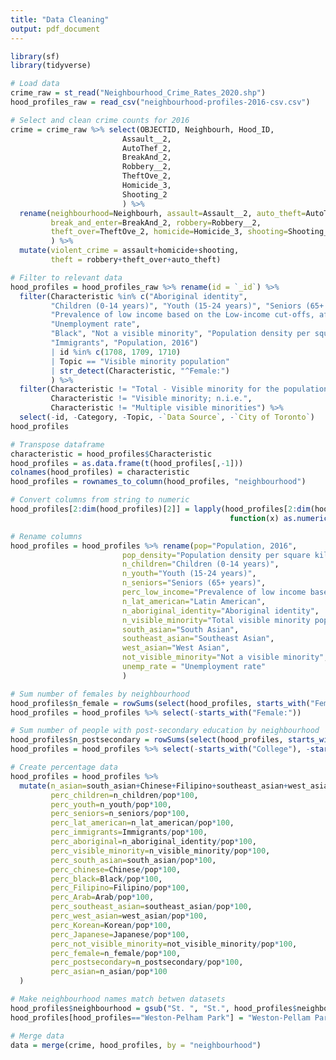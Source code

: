 ```yaml
---
title: "Data Cleaning"
output: pdf_document
---
```


```r
library(sf)
library(tidyverse)
```

```r
# Load data
crime_raw = st_read("Neighbourhood_Crime_Rates_2020.shp")
hood_profiles_raw = read_csv("neighbourhood-profiles-2016-csv.csv")
```

```r
# Select and clean crime counts for 2016
crime = crime_raw %>% select(OBJECTID, Neighbourh, Hood_ID, 
                         Assault__2,
                         AutoThef_2,
                         BreakAnd_2,
                         Robbery__2,
                         TheftOve_2,
                         Homicide_3,
                         Shooting_2
                         ) %>%
  rename(neighbourhood=Neighbourh, assault=Assault__2, auto_theft=AutoThef_2, 
         break_and_enter=BreakAnd_2, robbery=Robbery__2,
         theft_over=TheftOve_2, homicide=Homicide_3, shooting=Shooting_2
         ) %>%
  mutate(violent_crime = assault+homicide+shooting,
         theft = robbery+theft_over+auto_theft)
```

```r
# Filter to relevant data
hood_profiles = hood_profiles_raw %>% rename(id = `_id`) %>%
  filter(Characteristic %in% c("Aboriginal identity",
         "Children (0-14 years)", "Youth (15-24 years)", "Seniors (65+ years)",
         "Prevalence of low income based on the Low-income cut-offs, after tax (LICO-AT) (%)",
         "Unemployment rate",
         "Black", "Not a visible minority", "Population density per square kilometre",
         "Immigrants", "Population, 2016") 
         | id %in% c(1708, 1709, 1710)
         | Topic == "Visible minority population"
         | str_detect(Characteristic, "^Female:")
         ) %>%
  filter(Characteristic != "Total - Visible minority for the population in private households - 25% sample data",
         Characteristic != "Visible minority; n.i.e.",
         Characteristic != "Multiple visible minorities") %>%
  select(-id, -Category, -Topic, -`Data Source`, -`City of Toronto`)
hood_profiles
```

```r
# Transpose dataframe
characteristic = hood_profiles$Characteristic
hood_profiles = as.data.frame(t(hood_profiles[,-1]))
colnames(hood_profiles) = characteristic
hood_profiles = rownames_to_column(hood_profiles, "neighbourhood")

# Convert columns from string to numeric
hood_profiles[2:dim(hood_profiles)[2]] = lapply(hood_profiles[2:dim(hood_profiles)[2]], 
                                                 function(x) as.numeric(gsub(",", "", x)))
```

```r
# Rename columns
hood_profiles = hood_profiles %>% rename(pop="Population, 2016",
                         pop_density="Population density per square kilometre",
                         n_children="Children (0-14 years)",
                         n_youth="Youth (15-24 years)",
                         n_seniors="Seniors (65+ years)",
                         perc_low_income="Prevalence of low income based on the Low-income cut-offs, after tax (LICO-AT) (%)",
                         n_lat_american="Latin American",
                         n_aboriginal_identity="Aboriginal identity",
                         n_visible_minority="Total visible minority population",
                         south_asian="South Asian",
                         southeast_asian="Southeast Asian",
                         west_asian="West Asian",
                         not_visible_minority="Not a visible minority",
                         unemp_rate = "Unemployment rate"
                         )
```

```r
# Sum number of females by neighbourhood
hood_profiles$n_female = rowSums(select(hood_profiles, starts_with("Female:")))
hood_profiles = hood_profiles %>% select(-starts_with("Female:"))

# Sum number of people with post-secondary education by neighbourhood
hood_profiles$n_postsecondary = rowSums(select(hood_profiles, starts_with("College") | starts_with("University")))
hood_profiles = hood_profiles %>% select(-starts_with("College"), -starts_with("University"))
```

```r
# Create percentage data
hood_profiles = hood_profiles %>%
  mutate(n_asian=south_asian+Chinese+Filipino+southeast_asian+west_asian+Korean+Japanese,
         perc_children=n_children/pop*100,
         perc_youth=n_youth/pop*100,
         perc_seniors=n_seniors/pop*100,
         perc_lat_american=n_lat_american/pop*100,
         perc_immigrants=Immigrants/pop*100,
         perc_aboriginal=n_aboriginal_identity/pop*100,
         perc_visible_minority=n_visible_minority/pop*100,
         perc_south_asian=south_asian/pop*100,
         perc_chinese=Chinese/pop*100,
         perc_black=Black/pop*100,
         perc_Filipino=Filipino/pop*100,
         perc_Arab=Arab/pop*100,
         perc_southeast_asian=southeast_asian/pop*100,
         perc_west_asian=west_asian/pop*100,
         perc_Korean=Korean/pop*100,
         perc_Japanese=Japanese/pop*100,
         perc_not_visible_minority=not_visible_minority/pop*100,
         perc_female=n_female/pop*100,
         perc_postsecondary=n_postsecondary/pop*100,
         perc_asian=n_asian/pop*100
  )
```

```r
# Make neighbourhood names match betwen datasets
hood_profiles$neighbourhood = gsub("St. ", "St.", hood_profiles$neighbourhood)
hood_profiles[hood_profiles=="Weston-Pelham Park"] = "Weston-Pellam Park"
```

```r
# Merge data
data = merge(crime, hood_profiles, by = "neighbourhood")
```
